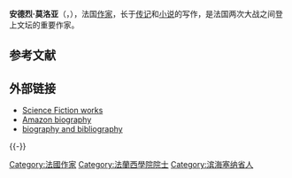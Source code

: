 {{Infobox writer <!-- see Template:Infobox writer -->
| 图像     = AndreMaurois.JPG
| 图像大小 =
| 图像说明 = 
| 姓名     =  安德烈·莫洛亚
| 笔名     = 
| 原名     =  Émile Salomon Wilhelm Herzog
| 出生     = {{birth date|df=yes|1885|7|26}}
| 出生地点 = {{FRA}}[[上诺曼底|上诺曼底]][[滨海塞纳省|滨海塞纳省]]
| 逝世     = {{death date and age|1967|10|9|1885|7|26|}}
| 逝世地点 = {{FRA}}[[塞纳河畔讷伊|塞纳河畔讷伊]]
| 居处     =  
| 职业     = [[作家|作家]]
| 国籍     = {{FRA}}
| 种族     =  
| 公民权   = 
| 教育程度 =  
| 母校     = 
| 创作时期 = 1918－1970
| 体裁     = [[传记|传记]]<br>[[小说|小说]]<br>[[随笔|随笔]]
| 主题     = 
| 文学运动 = 
| 代表作   =
| 父母     = 
| 配偶     =  
| 伴侣     = 
| 子女     = 
| 亲属     = 
| 受影响于 =
| 施影响于 =
| 奖项     = <!--  {{Awards|award= |year= |title= }} -->
}}

'''安德烈·莫洛亚'''（{{lang-fr|André Maurois}}，{{bd|1885年|7月26日|1967年|10月9日|catIdx=Maurois}}），法国[[作家|作家]]，长于[[传记|传记]]和[[小说|小说]]的写作，是法国两次大战之间登上文坛的重要作家。

== 参考文献 ==
{{Reflist}}

== 外部链接 ==
{{Wikiquote}}
*[http://www.fantasticfiction.co.uk/m/andre-maurois/ Science Fiction works] {{Wayback|url=http://www.fantasticfiction.co.uk/m/andre-maurois/ |date=20160303220959 }}
*[https://web.archive.org/web/20061205215904/http://kirjasto.sci.fi/amaurois.htm Amazon biography]
*[https://web.archive.org/web/20110713105152/http://www.jiffynotes.com/a_study_guides/book_notes_add/mtcw_04/mtcw_04_00637.html biography and bibliography]

{{-}}
{{坎城影展評審團主席}}

{{Authority control}}
{{DEFAULTSORT:maurois}}
[[Category:法國作家|Category:法國作家]]
[[Category:法蘭西學院院士|Category:法蘭西學院院士]]
[[Category:滨海塞纳省人|Category:滨海塞纳省人]]
{{france-writer-stub}}